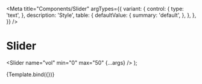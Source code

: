 
<Meta
  title="Components/Slider"
  argTypes={{
    variant: {
      control: {
        type: 'text',
      },
      description: 'Style',
      table: {
        defaultValue: {
          summary: 'default',
        },
      },
    },
  }}
/>

# Slider

  <Slider name="vol" min="0" max="50" {...args} />
);

<Canvas>
  <Story name="Default">{Template.bind({})}</Story>
</Canvas>

<ArgsTable story="Default" />
